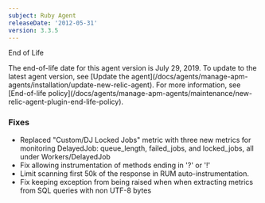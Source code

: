 ```yaml
---
subject: Ruby Agent
releaseDate: '2012-05-31'
version: 3.3.5
---
```


End of Life

<Callout variant="important">
  The end-of-life date for this agent version is July 29, 2019. To update to the latest agent version, see [Update the agent](/docs/agents/manage-apm-agents/installation/update-new-relic-agent). For more information, see [End-of-life policy](/docs/agents/manage-apm-agents/maintenance/new-relic-agent-plugin-end-life-policy).
</Callout>

### Fixes

* Replaced "Custom/DJ Locked Jobs" metric with three new metrics for monitoring DelayedJob: queue_length, failed_jobs, and locked_jobs, all under Workers/DelayedJob
* Fix allowing instrumentation of methods ending in '?' or '!'
* Limit scanning first 50k of the response in RUM auto-instrumentation.
* Fix keeping exception from being raised when when extracting metrics from SQL queries with non UTF-8 bytes

